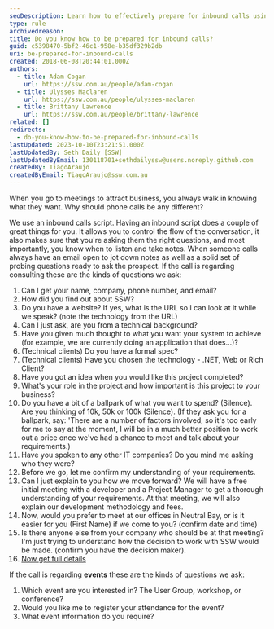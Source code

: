 ```yaml
---
seoDescription: Learn how to effectively prepare for inbound calls using our proven script and question strategy.
type: rule
archivedreason:
title: Do you know how to be prepared for inbound calls?
guid: c5398470-5bf2-46c1-958e-b35df329b2db
uri: be-prepared-for-inbound-calls
created: 2018-06-08T20:44:01.000Z
authors:
  - title: Adam Cogan
    url: https://ssw.com.au/people/adam-cogan
  - title: Ulysses Maclaren
    url: https://ssw.com.au/people/ulysses-maclaren
  - title: Brittany Lawrence
    url: https://ssw.com.au/people/brittany-lawrence
related: []
redirects:
  - do-you-know-how-to-be-prepared-for-inbound-calls
lastUpdated: 2023-10-10T23:21:51.000Z
lastUpdatedBy: Seth Daily [SSW]
lastUpdatedByEmail: 130118701+sethdailyssw@users.noreply.github.com
createdBy: TiagoAraujo
createdByEmail: TiagoAraujo@ssw.com.au
---
```


When you go to meetings to attract business, you always walk in knowing what they want. Why should phone calls be any different?

We use an inbound calls script. Having an inbound script does a couple of great things for you. It allows you to control the flow of the conversation, it also makes sure that you're asking them the right questions, and most importantly, you know when to listen and take notes. When someone calls always have an email open to jot down notes as well as a solid set of probing questions ready to ask the prospect.
If the call is regarding consulting these are the kinds of questions we ask:

1. Can I get your name, company, phone number, and email?
2. How did you find out about SSW?
3. Do you have a website? If yes, what is the URL so I can look at it while we speak? (note the technology from the URL)
4. Can I just ask, are you from a technical background?
5. Have you given much thought to what you want your system to achieve (for example, we are currently doing an application that does...)?
6. (Technical clients) Do you have a formal spec?
7. (Technical clients) Have you chosen the technology - .NET, Web or Rich Client?
8. Have you got an idea when you would like this project completed?
9. What's your role in the project and how important is this project to your business?
10. Do you have a bit of a ballpark of what you want to spend? (Silence). Are you thinking of 10k, 50k or 100k (Silence). (If they ask you for a ballpark, say: 'There are a number of factors involved, so it's too early for me to say at the moment, I will be in a much better position to work out a price once we've had a chance to meet and talk about your requirements.)
11. Have you spoken to any other IT companies? Do you mind me asking who they were?
12. Before we go, let me confirm my understanding of your requirements.
13. Can I just explain to you how we move forward? We will have a free initial meeting with a developer and a Project Manager to get a thorough understanding of your requirements. At that meeting, we will also explain our development methodology and fees.
14. Now, would you prefer to meet at our offices in Neutral Bay, or is it easier for you (First Name) if we come to you? (confirm date and time)
15. Is there anyone else from your company who should be at that meeting? I'm just trying to understand how the decision to work with SSW would be made. (confirm you have the decision maker).
16. [Now get full details](/always-get-your-prospects-full-contact-details)

If the call is regarding **events** these are the kinds of questions we ask:

1. Which event are you interested in? The User Group, workshop, or conference?
2. Would you like me to register your attendance for the event?
3. What event information do you require?

